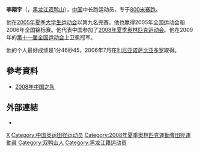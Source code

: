 {{Otheruses|李翔宇}}
{{Infobox sportsperson
| name                      = 李翔宇
| image                     = 
| image_size                = 
| alt                       = 
| caption                   = 
| real_name                 = 
| native_name               = 
| native_name_lang          = 
| romanizedname             = 
| english_name              = 
| birth_name                = 
| nickname                  = 
| nationality               = {{CHN-1949}}
| national_team             = {{CHN-1949}}
| ethnicity                 = 
| hometown                  = {{CHN-1949}}黑龍江省雙鴨山市
| citizenship               = 
| birth_date                = {{Birth date and age|year=1985|month=10|day=21}}
| birth_place               = {{CHN-1949}}黑龍江省雙鴨山市
| death_date                = 
| death_place               = 
| resting_place             = 
| resting_place_coordinates = 
| monuments                 = 
| residence                 = {{CHN-1949}}
| education                 = 清華大學經濟管理學院<br />清華大學企業戰略與政策系碩士<br />清華大學領導力與組織管理系博士
| alma_mater                = 清華大學附屬中學馬約翰體育特長班<br />清華大學
| occupation                = 
| years_active              = 2003 -
| employer                  = 
| agent                     = 
| height                    = {{height|m=1.78}}
| weight                    = {{weight|kg=65}}
| spouse                    = 
| life_partner              = 
| other_interests           = 
| website                   = 
| module                    = 
| country                   = {{CHN-1949}}
| sport                     = 田徑
| position                  = 
| shoots                    = 
| catches                   = 
| disability                = 
| disability_class          = 
| weight_class              = 
| weight_class_type         = 
| rank                      = 
| event                     = 短跑、中長跑
| event_type                = 
| universityteam            = 
| collegeteam               = 
| league                    = 
| league_type               = 
| club                      = 
| team                      = 
| turnedpro                 = 
| turnedpro_type            = 
| partner                   = 
| former_partner            = 
| coach                     = 曹振水
| retired                   = 
| coaching                  = 
| module2                   = 
| worlds                    = 
{{ubl
|'''2005年夏季世界大學運動會'''：800公尺第九名
}}
| regionals                 = 
{{ubl
|'''2009年亞洲田徑大獎賽蘇州站男子組'''：800公尺第三名
}}
| nationals                 = 
{{ubl
|'''2003年中國城市運動會男子組'''：800公尺第一名
|'''2005年首都高等院校學生田徑運動會男子甲A組'''：400公尺第三名
|'''2005年首都高等院校學生田徑運動會男子甲A組'''：800公尺第二名
|'''2005年中國全國運動會男子組'''：800公尺第一名
|'''2007年Prefontaine經典賽（B Race）'''：800公尺第一名
|'''2008年首都高等院校學生田徑運動會男子甲組'''：400公尺第一名
|'''2008年首都高等院校學生田徑運動會男子甲組'''：800公尺第一名
|'''2008年中國田徑公開賽男子組'''：800公尺第一名
|'''2008年上海國際田徑黃金大獎賽'''：800公尺第八名
|'''2008年中國全國田徑冠軍賽男子組'''：400公尺第二名
|'''2009年上海國際田徑黃金大獎賽'''：800公尺第八名
|'''2009年中國全國運動會男子組'''：800公尺第一名
}}
| olympics                  = 
| paralympics               = 
| commonwealth              = 
| highestranking            = 
| pb                        = 
{{ubl
|'''400公尺'''：47.28秒 （2008年）
|'''800公尺'''：1分46.45秒 （2006年）
|'''1500公尺'''：3分59.08秒 （2006年）
}}
| medaltemplates            = 
{{MedalCountry|{{CHN-1949}}}}
{{MedalSport|男子田徑}}
{{MedalCompetition|Prefontaine經典賽（B Race）}}
{{MedalGold|2007年美國俄勒岡州雷恩縣尤金|800公尺}}
{{MedalCompetition|亞洲田徑大獎賽蘇州站}}
{{MedalBronze|2009年中國江蘇省蘇州市|800公尺}}
| show-medals               = 
| medaltemplates-title      = 
| module3                   = 
| updated                   = 2017年4月14日
}}
'''李翔宇'''（{{bd|1985年|10月21日|catIdx=L}}，[[黑龙江|黑龙江]][[双鸭山|双鸭山]]），[[中华人民共和国|中国]]中长跑运动员，专于[[800米赛跑|800米赛跑]]。

他在[[2005年夏季大学生运动会田径比赛|2005年夏季大学生运动会]]以第九名完赛。他也赢得2005年全国运动会和2006年全国锦标赛。他代表中国参加了[[2008年夏季奥林匹克运动会|2008年夏季奥林匹克运动会]]。他在2009年的[[中华人民共和国第十一届全运会田径比赛|第十一届全国运动会]]上卫冕冠军。

他的个人最好成绩是1分46秒45，2006年7月在[[利尼亚诺萨比亚多罗|利尼亚诺萨比亚多罗]]取得。

== 參考資料 ==
*[http://2008teamchina.olympic.cn/index.php/personview/personsen/4868 2008年中国之队] {{Wayback|url=http://2008teamchina.olympic.cn/index.php/personview/personsen/4868 |date=20120312063939 }}

== 外部連結 ==
*{{IAAF name|204909}}

{{authority control}}

{{DEFAULTSORT:L}}

[[Category:李姓|X]]
[[Category:中国奥运田径运动员|Category:中国奥运田径运动员]]
[[Category:2008年夏季奧林匹克運動會田徑運動員|Category:2008年夏季奧林匹克運動會田徑運動員]]
[[Category:双鸭山人|Category:双鸭山人]]
[[Category:黑龙江籍运动员|Category:黑龙江籍运动员]]